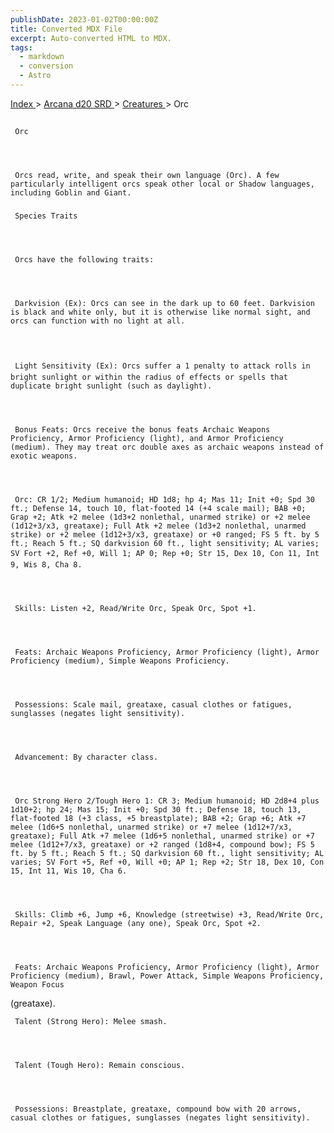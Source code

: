 ```yaml
---
publishDate: 2023-01-02T00:00:00Z
title: Converted MDX File
excerpt: Auto-converted HTML to MDX.
tags:
  - markdown
  - conversion
  - Astro
---
```


[
Index
](-index) >
[
Arcana d20 SRD
](arcana-d20-srd-index) >
[
Creatures
](arcana-d20-srd-creatures-index) > Orc

##

     Orc




     Orcs read, write, and speak their own language (Orc). A few particularly intelligent orcs speak other local or Shadow languages, including Goblin and Giant.

###

     Species Traits




     Orcs have the following traits:




     Darkvision (Ex): Orcs can see in the dark up to 60 feet. Darkvision is black and white only, but it is otherwise like normal sight, and orcs can function with no light at all.




     Light Sensitivity (Ex): Orcs suffer a 1 penalty to attack rolls in bright sunlight or within the radius of effects or spells that duplicate bright sunlight (such as daylight).




     Bonus Feats: Orcs receive the bonus feats Archaic Weapons Proficiency, Armor Proficiency (light), and Armor Proficiency (medium). They may treat orc double axes as archaic weapons instead of exotic weapons.




     Orc: CR 1/2; Medium humanoid; HD 1d8; hp 4; Mas 11; Init +0; Spd 30 ft.; Defense 14, touch 10, flat-footed 14 (+4 scale mail); BAB +0; Grap +2; Atk +2 melee (1d3+2 nonlethal, unarmed strike) or +2 melee (1d12+3/x3, greataxe); Full Atk +2 melee (1d3+2 nonlethal, unarmed strike) or +2 melee (1d12+3/x3, greataxe) or +0 ranged; FS 5 ft. by 5 ft.; Reach 5 ft.; SQ darkvision 60 ft., light sensitivity; AL varies; SV Fort +2, Ref +0, Will 1; AP 0; Rep +0; Str 15, Dex 10, Con 11, Int 9, Wis 8, Cha 8.




     Skills: Listen +2, Read/Write Orc, Speak Orc, Spot +1.




     Feats: Archaic Weapons Proficiency, Armor Proficiency (light), Armor Proficiency (medium), Simple Weapons Proficiency.




     Possessions: Scale mail, greataxe, casual clothes or fatigues, sunglasses (negates light sensitivity).




     Advancement: By character class.




     Orc Strong Hero 2/Tough Hero 1: CR 3; Medium humanoid; HD 2d8+4 plus 1d10+2; hp 24; Mas 15; Init +0; Spd 30 ft.; Defense 18, touch 13, flat-footed 18 (+3 class, +5 breastplate); BAB +2; Grap +6; Atk +7 melee (1d6+5 nonlethal, unarmed strike) or +7 melee (1d12+7/x3, greataxe); Full Atk +7 melee (1d6+5 nonlethal, unarmed strike) or +7 melee (1d12+7/x3, greataxe) or +2 ranged (1d8+4, compound bow); FS 5 ft. by 5 ft.; Reach 5 ft.; SQ darkvision 60 ft., light sensitivity; AL varies; SV Fort +5, Ref +0, Will +0; AP 1; Rep +2; Str 18, Dex 10, Con 15, Int 11, Wis 10, Cha 6.




     Skills: Climb +6, Jump +6, Knowledge (streetwise) +3, Read/Write Orc, Repair +2, Speak Language (any one), Speak Orc, Spot +2.




     Feats: Archaic Weapons Proficiency, Armor Proficiency (light), Armor Proficiency (medium), Brawl, Power Attack, Simple Weapons Proficiency, Weapon Focus

(greataxe).

     Talent (Strong Hero): Melee smash.




     Talent (Tough Hero): Remain conscious.




     Possessions: Breastplate, greataxe, compound bow with 20 arrows, casual clothes or fatigues, sunglasses (negates light sensitivity).
